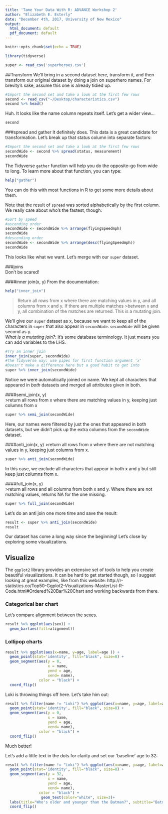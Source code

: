 ```yaml
---
title: 'Tame Your Data With R: ADVANCE Workshop 2'
author: "Elizabeth E. Esterly"
date: "December 4th, 2017, University of New Mexico"
output:
  html_document: default
  pdf_document: default
---
```


```r
knitr::opts_chunk$set(echo = TRUE)
```
```r
library(tidyverse)
```
```r
super <- read_csv('superheroes.csv') 
```

##Transform
We'll bring in a second dataset here, transform it, and then transform our original dataset by doing a join on superhero names. For brevity's sake, assume this one is already tidied up. 
```r
#Import the second set and take a look at the first few rows
second <- read_csv("~/Desktop/characteristics.csv")
second %>% head()
```
Huh. It looks like the name column repeats itself. Let's get a wider view...
```r
second
```

###spread and gather
It definitely does. This data is a great candidate for transformation. Let's break up that status column into separate factors:
```r
#Import the second set and take a look at the first few rows
secondWide <- second %>% spread(status, measurement)
secondWide
```

The Tidyverse `gather` function will help you do the opposite--go from wide to long. To learn more about that function, you can type:
```r
help("gather")
```
You can do this with most functions in R to get some more details about them.

Note that the result of `spread` was sorted alphabetically by the first column.
We really care about who's the fastest, though:
```r
#Sort by speed
#ascending order
secondWide <- secondWide %>% arrange(flyingSpeedmph)
secondWide
#descending order
secondWide <- secondWide %>% arrange(desc(flyingSpeedmph))
secondWide
```

This looks like what we want. Let's merge with our `super` dataset.

###joins  
Don't be scared!  

####inner join(x, y)
From the documentation:
```r
help("inner_join")
```
>Return all rows from x where there are matching values in y, and all columns from x and y. If there are multiple matches >between x and y, all combination of the matches are returned. This is a mutating join.

We'll give our `super` dataset as x, because we want to keep all of the characters in `super` that also appear in `secondWide`. `secondWide` will be given second as y.  
*What is a mutating join?*: It's some database terminology. It just means you can add variables to the LHS.
```r
#Try an inner join
inner_join(super, secondWide)
#The Tidyverse way: use pipes for first function argument 'x'
#Doesn't make a difference here but a good habit to get into
super %>% inner_join(secondWide)
```
Notice we were automatically joined on name. We kept all characters that appeared in *both* datasets and merged all attributes given in both.


####semi_join(x, y)  
>return all rows from x where there are matching values in y, keeping just columns from x
```r
super %>% semi_join(secondWide)
```
Here, our names were filtered by just the ones that appeared in both datasets, but we didn't pick up the extra columns from the `secondWide` dataset.

####anti_join(x, y)
>return all rows from x where there are not matching values in y, keeping just columns from x.
```r
super %>% anti_join(secondWide)
```
In this case, we exclude all characters that appear in both x and y but still keep just columns from x.  

####full_join(x, y)  
>return all rows and all columns from both x and y. Where there are not matching values, returns NA for the one missing.
```r
super %>% full_join(secondWide)
```
Let's do an anti join one more time and save the result:
```r
result <- super %>% anti_join(secondWide)
result
```
Our dataset has come a long way since the beginning! Let's close by exploring some visualizations.


## Visualize

The `ggplot2` library provides an extensive set of tools to help you create beautiful visualizations. It can be hard to get started though, so I suggest looking at great examples, like from this website:
http://r-statistics.co/Top50-Ggplot2-Visualizations-MasterList-R-Code.html#Ordered%20Bar%20Chart
and working backwards from there.  

### Categorical bar chart
Let's compare alignment between the sexes.
```r
result %>% ggplot(aes(sex)) +
  geom_bar(aes(fill=alignment)) 
```

### Lollipop charts
```r
result %>% ggplot(aes(x=name, y=age, label=age )) + 
  geom_point(stat='identity', fill="black", size=8) +
  geom_segment(aes(y = 0, 
                   x = name, 
                   yend = age, 
                   xend= name), 
               color = "black") +
  coord_flip()
```
Loki is throwing things off here. Let's take him out:  
```r
result %>% filter(name != "Loki") %>% ggplot(aes(x=name, y=age, label=age )) + 
  geom_point(stat='identity', fill="black", size=8) +
  geom_segment(aes(y = 0, 
                   x = name, 
                   yend = age, 
                   xend= name), 
               color = "black") +
  coord_flip()
```
Much better!

Let's add a little text in the dots for clarity and set our 'baseline' age to 32:
```r
result %>% filter(name != "Loki") %>% ggplot(aes(x=name, y=age, label=age )) + 
  geom_point(stat='identity', fill="black", size=8) +
  geom_segment(aes(y = 32, 
                   x = name, 
                   yend = age, 
                   xend= name), 
               color = "black") +
                geom_text(color="white", size=3)+
  labs(title="Who's older and younger than the Batman?", subtitle="Batman is 32")+
  coord_flip()
```